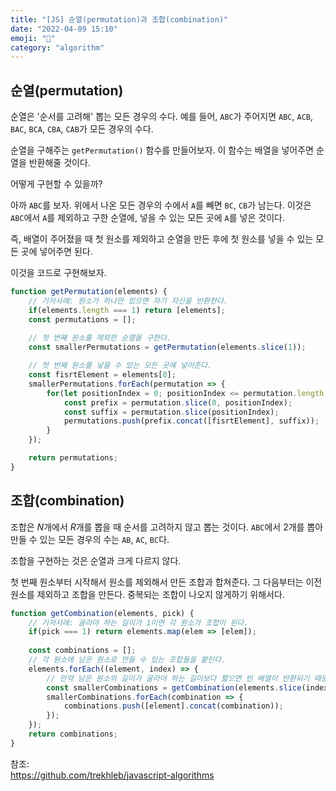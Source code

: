 ```yaml
---
title: "[JS] 순열(permutation)과 조합(combination)" 
date: "2022-04-09 15:10"
emoji: "🐧"
category: "algorithm"
---
```

## 순열(permutation)
순열은 '순서를 고려해' 뽑는 모든 경우의 수다.
예를 들어, `ABC`가 주어지면 `ABC`, `ACB`, `BAC`, `BCA`, `CBA`, `CAB`가 모든 경우의 수다.

순열을 구해주는 `getPermutation()` 함수를 만들어보자.
이 함수는 배열을 넣어주면 순열을 반환해줄 것이다.

어떻게 구현할 수 있을까?

아까 `ABC`를 보자. 
위에서 나온 모든 경우의 수에서 `A`를 빼면 `BC`, `CB`가 남는다.
이것은 `ABC`에서 `A`를 제외하고 구한 순열에, 넣을 수 있는 모든 곳에 `A`를 넣은 것이다.

즉, 배열이 주어졌을 때 첫 원소를 제외하고 순열을 만든 후에 첫 원소를 넣을 수 있는 모든 곳에 넣어주면 된다.

이것을 코드로 구현해보자.

```js
function getPermutation(elements) {
    // 기저사례: 원소가 하나만 있으면 자기 자신을 반환한다.
    if(elements.length === 1) return [elements];
    const permutations = [];
    
    // 첫 번째 원소를 제외한 순열을 구한다.
    const smallerPermutations = getPermutation(elements.slice(1));

    // 첫 번째 원소를 넣을 수 있는 모든 곳에 넣어준다.
    const fisrtElement = elements[0];
    smallerPermutations.forEach(permutation => {
        for(let positionIndex = 0; positionIndex <= permutation.length; positionIndex++) {
            const prefix = permutation.slice(0, positionIndex);
            const suffix = permutation.slice(positionIndex);
            permutations.push(prefix.concat([fisrtElement], suffix));
        }
    });

    return permutations;
}
```

## 조합(combination)
조합은 $N$개에서 $R$개를 뽑을 때 순서를 고려하지 않고 뽑는 것이다.
`ABC`에서 2개를 뽑아 만들 수 있는 모든 경우의 수는 `AB`, `AC`, `BC`다.

조합을 구현하는 것은 순열과 크게 다르지 않다.

첫 번째 원소부터 시작해서 원소를 제외해서 만든 조합과 합쳐준다.
그 다음부터는 이전 원소를 제외하고 조합을 만든다. 중복되는 조합이 나오지 않게하기 위해서다.

```js
function getCombination(elements, pick) {
    // 기저사례: 골라야 하는 길이가 1이면 각 원소가 조합이 된다.
    if(pick === 1) return elements.map(elem => [elem]);
    
    const combinations = [];
    // 각 원소에 남은 원소로 만들 수 있는 조합들을 붙인다.
    elements.forEach((element, index) => {
        // 만약 남은 원소의 길이가 골라야 하는 길이보다 짧으면 빈 배열이 반환되기 때문에 조합이 생성되지 않는다.
        const smallerCombinations = getCombination(elements.slice(index + 1), pick - 1);
        smallerCombinations.forEach(combination => {
            combinations.push([element].concat(combination));
        });
    });
    return combinations;
}
```

참조:  
<https://github.com/trekhleb/javascript-algorithms>